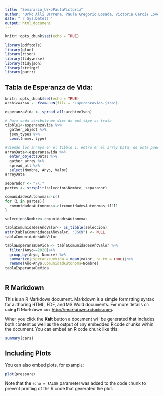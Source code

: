 ```yaml
---
title: "Seminario_UrkoPaulaVictoria"
author: "Urko Alli Barrena, Paula Gregorio Losada, Victoria Garcia Lovelle"
date: "`r Sys.Date()`"
output: html_document
---
```


```r
knitr::opts_chunk$set(echo = TRUE)

library(pdftools)
library(glue)
library(rjson)
library(tidyverse)
library(tidyjson)
library(stringr)
library(purrr) 
```

## Tabla de Esperanza de Vida:
```r
knitr::opts_chunk$set(echo = TRUE)
archivoJson <- fromJSON(file = "EsperanzaVida.json")

esperanzaVida <- spread_all(archivoJson)

# Para cada atributo me dice de qué tipo se trata
tibble1<-esperanzaVida %>% 
  gather_object %>%  
  json_types %>% 
  count(name, type)

#Viendo los arrays en el tibble 1, entro en el array Data, de éste puedo obtener el valor de la esperanza de vida, los años y el nombre de las comunidades Autónomas
arrayData<-esperanzaVida %>%
  enter_object(Data) %>% 
  gather_array %>% 
  spread_all %>% 
  select(Nombre, Anyo, Valor) 
arrayData

separador <- "\\."
partes <- strsplit(seleccion$Nombre, separador)

comunidadesAutonomas<-c()
for (i in partes){
  comunidadesAutonomas<-c(comunidadesAutonomas,i[1])
}

seleccion$Nombre<-comunidadesAutonomas

tablaComunidadesAñoValor<- as_tibble(seleccion)
attr(tablaComunidadesAñoValor, "JSON") <- NULL
tablaComunidadesAñoValor

tablaEsperanzaDeVida <- tablaComunidadesAñoValor %>%
  filter(Anyo==2020)%>%
  group_by(Anyo, Nombre) %>%
  summarize(EsperanzaDeVida = mean(Valor, na.rm = TRUE))%>%
  rename(Año=Anyo,ComunidadAutonoma=Nombre)
tablaEsperanzaDeVida



```

## R Markdown

This is an R Markdown document. Markdown is a simple formatting syntax for authoring HTML, PDF, and MS Word documents. For more details on using R Markdown see <http://rmarkdown.rstudio.com>.

When you click the **Knit** button a document will be generated that includes both content as well as the output of any embedded R code chunks within the document. You can embed an R code chunk like this:

```r
summary(cars)
```

## Including Plots

You can also embed plots, for example:

```r
plot(pressure)
```

Note that the `echo = FALSE` parameter was added to the code chunk to prevent printing of the R code that generated the plot.
